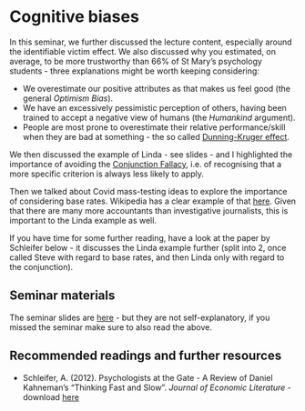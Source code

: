 # Cognitive biases

In this seminar, we further discussed the lecture content, especially around the identifiable victim effect. We also discussed why you estimated, on average, to be more trustworthy than 66% of St Mary's psychology students - three explanations might be worth keeping considering:

- We overestimate our positive attributes as that makes us feel good (the general *Optimism Bias*).
- We have an excessively pessimistic perception of others, having been trained to accept a negative view of humans (the *Humankind* argument).
- People are most prone to overestimate their relative performance/skill when they are bad at something - the so called  [ Dunning-Kruger effect](https://en.wikipedia.org/wiki/Dunning%E2%80%93Kruger_effect){target="_blank"}.

We then discussed the example of Linda - see slides - and I highlighted the importance of avoiding the [Conjunction Fallacy](https://en.wikipedia.org/wiki/Conjunction_fallacy#Definition_and_basic_example){target="_blank"}, i.e. of recognising that a more specific criterion is always less likely to apply.

Then we talked about Covid mass-testing ideas to explore the importance of considering base rates. Wikipedia has a clear example of that [here](https://en.wikipedia.org/wiki/Base_rate_fallacy#Example_1:_Disease){target="_blank"}. Given that there are many more accountants than investigative journalists, this is important to the Linda example as well.

If you have time for some further reading, have a look at the paper by Schleifer below - it discusses the Linda example further (split into 2, once called Steve with regard to base rates, and then Linda only with regard to the conjunction).

## Seminar materials

The seminar slides are <a href="./files/Seminar_4_-_cognitive_biases.pptx">here</a> - but they are not self-explanatory, if you missed the seminar make sure to also read the above.


## Recommended readings and further resources

- Schleifer, A. (2012). Psychologists at the Gate - A Review of Daniel Kahneman's "Thinking Fast and Slow". *Journal of Economic Literature* - download <a href="./files/23644912.pdf">here</a>
  
